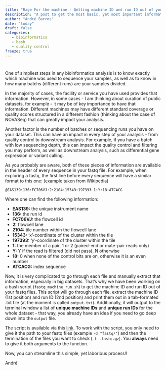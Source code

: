 ```yaml
---
title: "Rage For the machine - Getting machine ID and run ID out of your fasts"
description: "A post to get the most basic, yet most important information out of your fastq files"
author: "André Barros"
date: "today"
draft: false
categories: 
   - bioinformatics
   - bash
   - quality control
freeze: true
---
```

#

One of simpliest steps in any bioinformatics analysis is to know exactly which machine was used to sequence your samples, as well as to know in how many batchs (different runs) are your samples divided.

In the majority of cases, the facility or service you have used provides that information. However, in some cases - I am thinking about curation of public datasets, for example - it may be of key importance to have that information. Different machines may have different standard coverage or quality scores structured in a different fashion (thinking about the case of NOVASeq) that can greatly impact your analysis.

Another factor is the number of batches or sequencing runs you have on your dataset. This can have an impact in every step of your analysis - from quality control to downstream analysis. For example, if you have a batch with low sequencing depth, this can impact the quality control and filtering you may perform, as well as downstream analysis, such as differential gene expression or variant calling.

As you probably are aware, both of these pieces of information are available in the header of every sequence in your fastq file. For example, when exploring a fastq, the first line before every sequence will have a similar format to this one: (example taken from Wikipedia)

```
@EAS139:136:FC706VJ:2:2104:15343:197393 1:Y:18:ATCACG

```

Where one can find the following information:

- **EAS139:** the unique instrument name
- **136:** the run id
- **FC706VJ:** the flowcell id
- **2:** flowcell lane
- **2104:**	tile number within the flowcell lane
- **15343:** 'x'-coordinate of the cluster within the tile
- **197393:** 'y'-coordinate of the cluster within the tile
- **1:** the member of a pair, 1 or 2 (paired-end or mate-pair reads only)
- **Y:**	Y if the read is filtered (did not pass), N otherwise
- **18:** 0 when none of the control bits are on, otherwise it is an even number
- **ATCACG:** index sequence


Now, it is very complicated to go through each file and manually extract that information, especially in big datasets. That's why we have been working on a bash script (`fastq_machine_run.sh`) to get the machine ID and run ID out of your fastq files. This script will go through each file, extract the machine ID (1st position) and run ID (2nd position) and print them out in a tab-formated .txt file (at the moment is called `output.txt`). Additionally, it will output to the terminal window a list of **unique machine IDs** and **unique run IDs** for the whole dataset - that way, you already have an idea if you need to go deep down into the `output` file.

The script is available via this [link](https://gist.github.com/andrebolerbarros/92b8f67c691d536bc920a5fb6ce97479). To work with the script, you only need to give it the path to your fastq files (example `-d "fastq/"`) and then the termination of the files you want to check (`-t .fastq.gz`). You **always** need to give it both arguments to the function.

Now, you can streamline this simple, yet laborious process!!

André